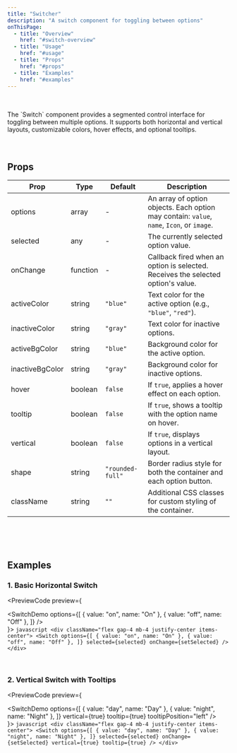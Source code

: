 ```yaml
---
title: "Switcher"
description: "A switch component for toggling between options"
onThisPage:
  - title: "Overview"
    href: "#switch-overview"
  - title: "Usage"
    href: "#usage"
  - title: "Props"
    href: "#props"
  - title: "Examples"
    href: "#examples"
---
```


<div id="switch-overview" />

<br/>

<div className="flex gap-4 mb-4 justify-center items-center">
    <SwitchDemo
        options={[
            { value: "option1", name: "Option 1" },
            { value: "option2", name: "Option 2" },
            { value: "option3", name: "Option 3" },
        ]}
        shape="rounded-xl"
    />
</div>
<br/>

<div>
    The `Switch` component provides a segmented control interface
    for toggling between multiple options. It supports both horizontal and vertical layouts,
    customizable colors, hover effects, and optional tooltips.
</div>

<br/>
<Divider />
<br/>

<div id="props" />

## Props

| **Prop**         | **Type**            | **Default**              | **Description**                                                                                                   |
|------------------|---------------------|--------------------------|-------------------------------------------------------------------------------------------------------------------|
| options          | array               | -                        | An array of option objects. Each option may contain: `value`, `name`, `Icon`, or `image`.                         |
| selected         | any                 | -                        | The currently selected option value.                                                                              |
| onChange         | function            | -                        | Callback fired when an option is selected. Receives the selected option's value.                                    |
| activeColor      | string              | `"blue"`                 | Text color for the active option (e.g., `"blue"`, `"red"`).                                                       |
| inactiveColor    | string              | `"gray"`                 | Text color for inactive options.                                                                                  |
| activeBgColor    | string              | `"blue"`                 | Background color for the active option.                                                                           |
| inactiveBgColor  | string              | `"gray"`                 | Background color for inactive options.                                                                            |
| hover            | boolean             | `false`                  | If `true`, applies a hover effect on each option.                                                                 |
| tooltip          | boolean             | `false`                  | If `true`, shows a tooltip with the option name on hover.                                                         |
| vertical         | boolean             | `false`                  | If `true`, displays options in a vertical layout.                                                                 |
| shape            | string              | `"rounded-full"`         | Border radius style for both the container and each option button.                                                |
| className        | string              | `""`                     | Additional CSS classes for custom styling of the container.                                                       |

<br/>
<br/>
<Divider />
<br/>

<div id="examples" />

## Examples

### 1. Basic Horizontal Switch

<PreviewCode preview={
    <div className="flex gap-4 mb-4 justify-center items-center">
        <SwitchDemo
            options={[
                { value: "on", name: "On" },
                { value: "off", name: "Off" },
            ]}
        />
    </div>
}>
    ```javascript
    <div className="flex gap-4 mb-4 justify-center items-center">
        <Switch
            options={[
                { value: "on", name: "On" },
                { value: "off", name: "Off" },
            ]}
            selected={selected}
            onChange={setSelected}
        />
    </div>
    ```
</PreviewCode>

<br />

### 2. Vertical Switch with Tooltips

<PreviewCode preview={
    <div className="flex gap-4 mb-4 justify-center items-center">
        <SwitchDemo
            options={[
                { value: "day", name: "Day" },
                { value: "night", name: "Night" },
            ]}
            vertical={true}
            tooltip={true}
            tooltipPosition="left"
        />
    </div>
}>
    ```javascript
    <div className="flex gap-4 mb-4 justify-center items-center">
        <Switch
            options={[
                { value: "day", name: "Day" },
                { value: "night", name: "Night" },
            ]}
            selected={selected}
            onChange={setSelected}
            vertical={true}
            tooltip={true}
        />
    </div>
    ```
</PreviewCode>

<br/>
